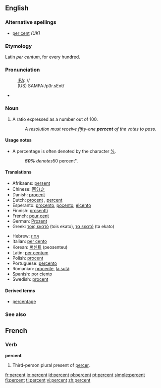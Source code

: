 ==English==

===Alternative spellings===
* [[per cent]] ''(UK)''

===Etymology===
Latin ''per centum'', for every hundred.

===Pronunciation===
:[[IPA]]: //
:(US) SAMPA:/p3r.sEnt/
*{{audio|en-us-percent.ogg|Audio (US)}}


===Noun===
{{en-noun|-}}

# A ratio expressed as a number out of 100.
#: ''A resolution must receive fifty-one '''percent''' of the votes to pass.''

====Usage notes====
* A percentage is often denoted by the character [[%]].
*: '''''50%''' denotes ''50 percent''.

====Translations====
{{top}}
*Afrikaans: [[persent]]
*Chinese: [[百分之]]
*Danish: [[procent]]
*Dutch: [[procent]] {{n}}, [[percent]] {{n}}
*Esperanto: [[procento]], [[pocento]], [[elcento]]
*Finnish: [[prosentti]]
*French: [[pour cent]]
*German: [[Prozent]] {{n}}
*Greek: [[τοις εκατό]] (tois ekato), [[τα εκατό]] (ta ekato)
{{mid}}
*Hebrew: [[אחוז]]
*Italian: [[per cento]]
*Korean: [[퍼센트]] (peosenteu)
*Latin: [[per centum]]
*Polish: [[procent]] {{m}}
*Portuguese: [[percento]]
*Romanian: [[procente]], [[la sută]]
*Spanish: [[por ciento]]
*Swedish: [[procent]] {{c}}
{{bottom}}

====Derived terms====
* [[percentage]]

===See also===
{{Punctuation}}

==French==
===Verb===
'''percent'''
#Third-person plural present of [[percer]].

[[fr:percent]]
[[io:percent]]
[[id:percent]]
[[pl:percent]]
[[pt:percent]]
[[simple:percent]]
[[fi:percent]]
[[tl:percent]]
[[vi:percent]]
[[zh:percent]]